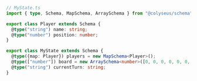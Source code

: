 ```typescript
// MyState.ts
import { type, Schema, MapSchema, ArraySchema } from "@colyseus/schema";

export class Player extends Schema {
  @type("string") name: string;
  @type("number") position: number;
}

export class MyState extends Schema {
  @type({map: Player}) players = new MapSchema<Player>();
  @type(["number"]) board = new ArraySchema<number>([0, 0, 0, 0, 0, 0, 0, 0, 0]);
  @type("string") currentTurn: string;
}
```
